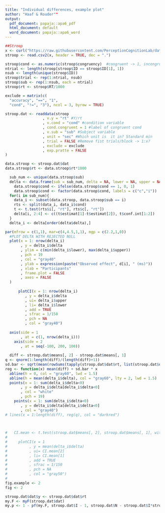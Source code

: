 ```yaml
---
title: "Individual differences, example plot"
author: "Haaf & Rouder""
output:
  pdf_document: papaja::apa6_pdf
  html_document: default
  word_document: papaja::apa6_word
---
```


```r

##Stroop
x <- curl("https://raw.githubusercontent.com/PerceptionCognitionLab/data0/master/contexteffects/FlankerStroopSimon/LEF_stroop.csv")
stroop <- read.csv2(x, header = TRUE, dec = ".")

stroop$cond <- as.numeric(stroop$congruency)  #congruent -> 1, incongruent -> 2, neutral -> 3
ntrial <- length(stroop[stroop$ID == stroop$ID[1], 1])
nsub <- length(unique(stroop$ID))
stroop$trial <- rep(1:ntrial, nsub)
stroop$sub <- rep(1:nsub, each = ntrial)
stroop$rt <- stroop$RT/1000

exclude = matrix(c(
  "accuracy", "==", "1",
  "cond", "!=", "3"), ncol = 3, byrow = TRUE)

stroop.dat <- readdata(stroop
                 , v.y = "rt" #Y/rt
                 , v.cond = "cond" #condition variable
                 , cond.congruent = 1 #label of congruent cond
                 , v.sub = "sub" #Subject variable
                 , unit = "sec" #Which unit is  it in? Standard min
                 , trial = FALSE #Remove fist trials/block -> 1:x?
                 , exclude = exclude
                 , exp.pratte = FALSE
)

data.stroop <- stroop.dat$dat
data.stroop$rt <- data.stroop$rt*1000

  sub_num <- unique(data.stroop$sub)
  delta <- data.frame(sub = sub_num, delta = NA, lower = NA, upper = NA)
    data.stroop$cond <- ifelse(data.stroop$cond == 1, 0, 1)
    data.stroop$cond <- factor(data.stroop$cond, labels = c("c","i"))
  for(i in sub_num){
    data_i <- subset(data.stroop, data.stroop$sub == i)
    rts <- split(data_i, data_i$cond)
    t <- t.test(rts$i[, "rt"], rts$c[, "rt"])
    delta[i, 2:4] <- c((t$estimat[1]-t$estimat[2]), t$conf.int[1:2])
  }
  delta_i <- delta[order(delta$delta),]

par(mfrow = c(1,1), mar=c(4,4.5,1,1), mgp = c(2.2,1,0))
  #PLOT DELTA WITH REJECTED NULL
  plot(x = 1: nrow(delta_i)
       , y = delta_i$delta
       , ylim = c(min(delta_i$lower), max(delta_i$upper))
       , pch = 19
       , col = "gray40"
       , ylab = expression(paste("Observed effect", d[i], " (ms)"))
       , xlab = "Participants"
       , frame.plot = FALSE
       , axes = FALSE
  )
  
      plotCI(x = 1: nrow(delta_i)
         , y = delta_i$delta
         , ui= delta_i$upper
         , li= delta_i$lower
         , add = TRUE
         , sfrac = 1/150
         , pch = NA
         , col = "gray40")
  
  axis(side = 1
       , at = c(1, nrow(delta_i)))
    axis(side = 2
       , at = seq(-100, 200, 100))
  
  diff <- stroop.dat$means[, 2] - stroop.dat$means[, 1]
q <- qnorm(1:length(diff)/(length(diff)+1))
sd.bar <- sqrt(mean(rowSums(tapply(stroop.dat$dat$rt, list(stroop.dat$dat$sub, stroop.dat$dat$cond), var)/tapply(stroop.dat$dat$rt, list(stroop.dat$dat$sub, stroop.dat$dat$cond), length))))
reg <- function(x) mean(diff) + sd.bar * x
  abline(h = 0, col = "gray60", lwd = 1.5)
  abline(h = mean(delta_i$delta), col = "gray60", lty = 2, lwd = 1.5)
  points(x = 1: sum(delta_i$delta<0)
       , y = delta_i$delta[delta_i$delta<0]
       , col = "white"
       , pch = 19)
    points(x = 1: sum(delta_i$delta<0)
       , y = delta_i$delta[delta_i$delta<0]
       , col = "gray40")
# lines(x = 1:length(diff), reg(q), col = "darkred")
  

  
#   CI.mean <- t.test(stroop.dat$means[, 2], stroop.dat$means[, 1], within = TRUE)$conf.int[1:2]
#   
#     plotCI(x = 1
#          , y = mean(delta_i$delta)
#          , ui= CI.mean[2]
#          , li= CI.mean[1]
#          , add = TRUE
#          , sfrac = 1/150
#          , pch = NA
#          , col = "gray50")
#   
fig.example <- 2
fig <- 2

stroop.dat$dat$y <- stroop.dat$dat$rt
my.F <- myF(stroop.dat$dat)
my.p <- 1 - pf(my.F, stroop.dat$I - 1, stroop.dat$N - stroop.dat$I*stroop.dat$J)
```